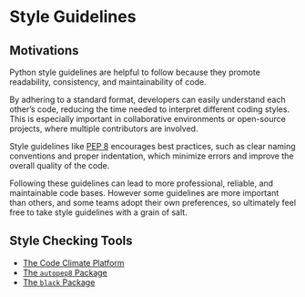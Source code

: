 # Style Guidelines

## Motivations

Python style guidelines are helpful to follow because they promote readability, consistency, and maintainability of code.

By adhering to a standard format, developers can easily understand each other's code, reducing the time needed to interpret different coding styles. This is especially important in collaborative environments or open-source projects, where multiple contributors are involved.

Style guidelines like [PEP 8](https://www.python.org/dev/peps/pep-0008/) encourages best practices, such as clear naming conventions and proper indentation, which minimize errors and improve the overall quality of the code.

Following these guidelines can lead to more professional, reliable, and maintainable code bases. However some guidelines are more important than others, and some teams adopt their own preferences, so ultimately feel free to take style guidelines with a grain of salt.

## Style Checking Tools

  + [The Code Climate Platform](/prereqs/dev-tools/code-climate.qmd)
  + [The `autopep8` Package](https://pypi.org/project/autopep8/)
  + [The `black` Package](https://black.readthedocs.io/en/stable/getting_started.html)
